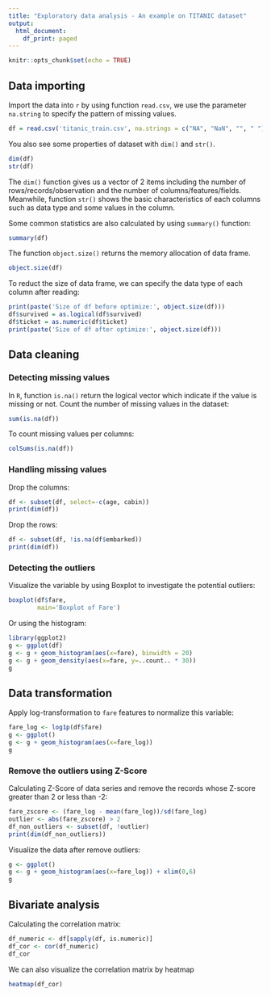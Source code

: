 ```yaml
---
title: "Exploratory data analysis - An example on TITANIC dataset"
output:
  html_document:
    df_print: paged
---
```


```r
knitr::opts_chunk$set(echo = TRUE)
```

## Data importing

Import the data into `r` by using function `read.csv`, we use the parameter `na.string` to specify the pattern of missing values.
```r
df = read.csv('titanic_train.csv', na.strings = c("NA", "NaN", "", " "))
```

You also see some properties of dataset with `dim()` and `str()`.
```r
dim(df)
str(df)
```

The `dim()` function gives us a vector of 2 items including the number of rows/records/observation and the number of columns/features/fields. Meanwhile, function `str()` shows the basic characteristics of each columns such as data type and some values in the column. 

Some common statistics are also calculated by using `summary()` function:
```r
summary(df)
```

The function `object.size()` returns the memory allocation of data frame. 
```r
object.size(df)
```

To reduct the size of data frame, we can specify the data type of each column after reading:
```r
print(paste('Size of df before optimize:', object.size(df)))
df$survived = as.logical(df$survived)
df$ticket = as.numeric(df$ticket)
print(paste('Size of df after optimize:', object.size(df)))
```


## Data cleaning
### Detecting missing values
In `R`, function `is.na()` return the logical vector which indicate if the value is missing or not.
Count the number of missing values in the dataset:
```r
sum(is.na(df))
```
To count missing values per columns:
```r
colSums(is.na(df))
```

### Handling missing values
Drop the columns:
```r
df <- subset(df, select=-c(age, cabin))
print(dim(df))
```

Drop the rows:
```r
df <- subset(df, !is.na(df$embarked))
print(dim(df))
```


### Detecting the outliers
Visualize the variable by using Boxplot to investigate the potential outliers:
```r
boxplot(df$fare,
        main='Boxplot of Fare')
```

Or using the histogram:
```r
library(ggplot2)
g <- ggplot(df)
g <- g + geom_histogram(aes(x=fare), binwidth = 20)
g <- g + geom_density(aes(x=fare, y=..count.. * 30))
g

```

## Data transformation

Apply log-transformation to `fare` features to normalize this variable:

```r
fare_log <- log1p(df$fare)
g <- ggplot()
g <- g + geom_histogram(aes(x=fare_log))
g
```

### Remove the outliers using Z-Score
Calculating Z-Score of data series and remove the records whose Z-score greater than 2 or less than -2:
```r
fare_zscore <- (fare_log - mean(fare_log))/sd(fare_log)
outlier <- abs(fare_zscore) > 2
df_non_outliers <- subset(df, !outlier)
print(dim(df_non_outliers))
```

Visualize the data after remove outliers:
```r
g <- ggplot()
g <- g + geom_histogram(aes(x=fare_log)) + xlim(0,6)
g
```

## Bivariate analysis
Calculating the correlation matrix:

```r
df_numeric <- df[sapply(df, is.numeric)]
df_cor <- cor(df_numeric)
df_cor
```
We can also visualize the correlation matrix by heatmap
```r
heatmap(df_cor)
```

